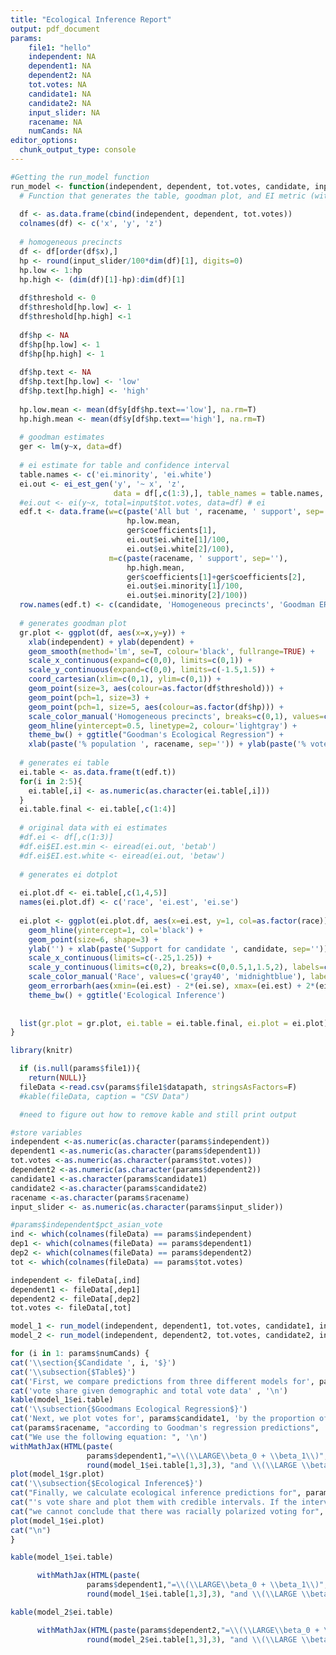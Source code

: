 ```yaml
---
title: "Ecological Inference Report"
output: pdf_document
params:
    file1: "hello"
    independent: NA
    dependent1: NA
    dependent2: NA
    tot.votes: NA
    candidate1: NA
    candidate2: NA
    input_slider: NA
    racename: NA
    numCands: NA
editor_options: 
  chunk_output_type: console
---
```



```r
#Getting the run_model function
run_model <- function(independent, dependent, tot.votes, candidate, input_slider, racename){
  # Function that generates the table, goodman plot, and EI metric (with confidence plot), given variables
  
  df <- as.data.frame(cbind(independent, dependent, tot.votes))
  colnames(df) <- c('x', 'y', 'z')
  
  # homogeneous precincts
  df <- df[order(df$x),]
  hp <- round(input_slider/100*dim(df)[1], digits=0)
  hp.low <- 1:hp
  hp.high <- (dim(df)[1]-hp):dim(df)[1]
  
  df$threshold <- 0
  df$threshold[hp.low] <- 1
  df$threshold[hp.high] <-1
  
  df$hp <- NA
  df$hp[hp.low] <- 1
  df$hp[hp.high] <- 1
  
  df$hp.text <- NA
  df$hp.text[hp.low] <- 'low'
  df$hp.text[hp.high] <- 'high'
  
  hp.low.mean <- mean(df$y[df$hp.text=='low'], na.rm=T)
  hp.high.mean <- mean(df$y[df$hp.text=='high'], na.rm=T)
  
  # goodman estimates
  ger <- lm(y~x, data=df)
  
  # ei estimate for table and confidence interval
  table.names <- c('ei.minority', 'ei.white')
  ei.out <- ei_est_gen('y', '~ x', 'z',
                       data = df[,c(1:3),], table_names = table.names, sample=1000) # eiCompare
  #ei.out <- ei(y~x, total=input$tot.votes, data=df) # ei
  edf.t <- data.frame(w=c(paste('All but ', racename, ' support', sep=''),
                          hp.low.mean,
                          ger$coefficients[1],
                          ei.out$ei.white[1]/100,
                          ei.out$ei.white[2]/100),
                      m=c(paste(racename, ' support', sep=''), 
                          hp.high.mean, 
                          ger$coefficients[1]+ger$coefficients[2], 
                          ei.out$ei.minority[1]/100,
                          ei.out$ei.minority[2]/100))
  row.names(edf.t) <- c(candidate, 'Homogeneous precincts', 'Goodman ER', 'Ecol Inf', 'EI.se')
  
  # generates goodman plot
  gr.plot <- ggplot(df, aes(x=x,y=y)) + 
    xlab(independent) + ylab(dependent) +
    geom_smooth(method='lm', se=T, colour='black', fullrange=TRUE) +
    scale_x_continuous(expand=c(0,0), limits=c(0,1)) +
    scale_y_continuous(expand=c(0,0), limits=c(-1.5,1.5)) +
    coord_cartesian(xlim=c(0,1), ylim=c(0,1)) +
    geom_point(size=3, aes(colour=as.factor(df$threshold))) +
    geom_point(pch=1, size=3) +
    geom_point(pch=1, size=5, aes(colour=as.factor(df$hp))) +
    scale_color_manual('Homogeneous precincts', breaks=c(0,1), values=c('Gray', 'Red'), labels=c('No', paste('Most extreme ', input_slider,'%', sep=''))) +
    geom_hline(yintercept=0.5, linetype=2, colour='lightgray') +
    theme_bw() + ggtitle("Goodman's Ecological Regression") +
    xlab(paste('% population ', racename, sep='')) + ylab(paste('% vote for ', candidate, sep=''))
  
  # generates ei table
  ei.table <- as.data.frame(t(edf.t))
  for(i in 2:5){
    ei.table[,i] <- as.numeric(as.character(ei.table[,i]))
  }
  ei.table.final <- ei.table[,c(1:4)]
  
  # original data with ei estimates
  #df.ei <- df[,c(1:3)]
  #df.ei$EI.est.min <- eiread(ei.out, 'betab')
  #df.ei$EI.est.white <- eiread(ei.out, 'betaw')
  
  # generates ei dotplot
  
  ei.plot.df <- ei.table[,c(1,4,5)]
  names(ei.plot.df) <- c('race', 'ei.est', 'ei.se')
  
  ei.plot <- ggplot(ei.plot.df, aes(x=ei.est, y=1, col=as.factor(race))) +
    geom_hline(yintercept=1, col='black') +
    geom_point(size=6, shape=3) +
    ylab('') + xlab(paste('Support for candidate ', candidate, sep='')) +
    scale_x_continuous(limits=c(-.25,1.25)) +
    scale_y_continuous(limits=c(0,2), breaks=c(0,0.5,1,1.5,2), labels=c('','','','','')) +
    scale_color_manual('Race', values=c('gray40', 'midnightblue'), labels=c(paste('All but ', racename, sep=''), racename)) +
    geom_errorbarh(aes(xmin=(ei.est) - 2*(ei.se), xmax=(ei.est) + 2*(ei.se), height=0.3), size=2, alpha=0.7, height=0.3) +
    theme_bw() + ggtitle('Ecological Inference')
  
  
  list(gr.plot = gr.plot, ei.table = ei.table.final, ei.plot = ei.plot) 
}

```

```r
library(knitr)

  if (is.null(params$file1)){
    return(NULL)}
  fileData <-read.csv(params$file1$datapath, stringsAsFactors=F)
  #kable(fileData, caption = "CSV Data")

  #need to figure out how to remove kable and still print output
```

```r
#store variables
independent <-as.numeric(as.character(params$independent))
dependent1 <-as.numeric(as.character(params$dependent1))
tot.votes <-as.numeric(as.character(params$tot.votes))
dependent2 <-as.numeric(as.character(params$dependent2))
candidate1 <-as.character(params$candidate1)
candidate2 <-as.character(params$candidate2)
racename <-as.character(params$racename)
input_slider <- as.numeric(as.character(params$input_slider))

#params$independent$pct_asian_vote
ind <- which(colnames(fileData) == params$independent)
dep1 <- which(colnames(fileData) == params$dependent1)
dep2 <- which(colnames(fileData) == params$dependent2)
tot <- which(colnames(fileData) == params$tot.votes)

independent <- fileData[,ind]
dependent1 <- fileData[,dep1]
dependent2 <- fileData[,dep2]
tot.votes <- fileData[,tot]
```

```r
model_1 <- run_model(independent, dependent1, tot.votes, candidate1, input_slider, racename)
model_2 <- run_model(independent, dependent2, tot.votes, candidate2, input_slider, racename)
```


``` r
for (i in 1: params$numCands) {
cat('\\section{$Candidate ', i, '$}')
cat('\\subsection{$Table$}')
cat('First, we compare predictions from three different models for', params$candidate1, '\n')
cat('vote share given demographic and total vote data' , '\n')  
kable(model_1$ei.table)
cat('\\subsection{$Goodmans Ecological Regression$}')
cat('Next, we plot votes for', params$candidate1, 'by the proportion of the population', '\n')
cat(params$racename, "according to Goodman's regression predictions", '\n')
cat("We use the following equation: ", '\n')
withMathJax(HTML(paste(
                 params$dependent1,"=\\(\\LARGE\\beta_0 + \\beta_1\\)",params$independent, ".", "<br/><br/>Note that \\(\\LARGE\\beta_0 = \\)",
                 round(model_1$ei.table[1,3],3), "and \\(\\LARGE \\beta_1 =\\)", round(model_1$ei.table[2,3]-model_1$ei.table[1,3],3),".", "<br/><br/>")))
plot(model_1$gr.plot)
cat('\\subsection{$Ecological Inference$}')
cat("Finally, we calculate ecological inference predictions for", params$candidate1, "\n")
cat("'s vote share and plot them with credible intervals. If the intervals overlap,", "\n")
cat("we cannot conclude that there was racially polarized voting for", params$candidate1, ". \n")
plot(model_1$ei.plot)
cat("\n")
}
```



```r
kable(model_1$ei.table)
```

```r
      withMathJax(HTML(paste(
                 params$dependent1,"=\\(\\LARGE\\beta_0 + \\beta_1\\)",params$independent, ".", "<br/><br/>Note that \\(\\LARGE\\beta_0 = \\)",
                 round(model_1$ei.table[1,3],3), "and \\(\\LARGE \\beta_1 =\\)", round(model_1$ei.table[2,3]-model_1$ei.table[1,3],3),".", "<br/><br/>")))
```

```r
kable(model_2$ei.table)
```

```r
      withMathJax(HTML(paste(params$dependent2,"=\\(\\LARGE\\beta_0 + \\beta_1\\)",params$independent, ".", "<br/><br/> Note that \\(\\LARGE\\beta_0 = \\)",
                 round(model_2$ei.table[1,3],3), "and \\(\\LARGE \\beta_1 =\\)", round(model_2$ei.table[2,3]-model_2$ei.table[1,3],3),".", "<br/> <br/>")))
```


